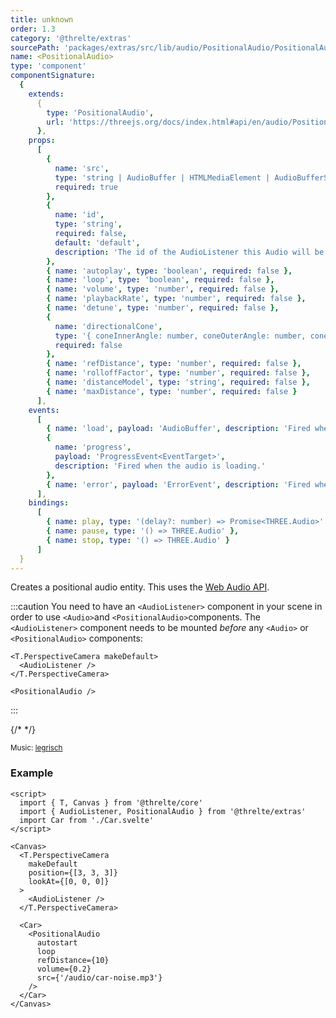 ```yaml
---
title: unknown
order: 1.3
category: '@threlte/extras'
sourcePath: 'packages/extras/src/lib/audio/PositionalAudio/PositionalAudio.svelte'
name: <PositionalAudio>
type: 'component'
componentSignature:
  {
    extends:
      {
        type: 'PositionalAudio',
        url: 'https://threejs.org/docs/index.html#api/en/audio/PositionalAudio'
      },
    props:
      [
        {
          name: 'src',
          type: 'string | AudioBuffer | HTMLMediaElement | AudioBufferSourceNode | MediaStream',
          required: true
        },
        {
          name: 'id',
          type: 'string',
          required: false,
          default: 'default',
          description: 'The id of the AudioListener this Audio will be attached to.'
        },
        { name: 'autoplay', type: 'boolean', required: false },
        { name: 'loop', type: 'boolean', required: false },
        { name: 'volume', type: 'number', required: false },
        { name: 'playbackRate', type: 'number', required: false },
        { name: 'detune', type: 'number', required: false },
        {
          name: 'directionalCone',
          type: '{ coneInnerAngle: number, coneOuterAngle: number, coneOuterGain: number }',
          required: false
        },
        { name: 'refDistance', type: 'number', required: false },
        { name: 'rolloffFactor', type: 'number', required: false },
        { name: 'distanceModel', type: 'string', required: false },
        { name: 'maxDistance', type: 'number', required: false }
      ],
    events:
      [
        { name: 'load', payload: 'AudioBuffer', description: 'Fired when the audio has loaded.' },
        {
          name: 'progress',
          payload: 'ProgressEvent<EventTarget>',
          description: 'Fired when the audio is loading.'
        },
        { name: 'error', payload: 'ErrorEvent', description: 'Fired when the audio fails to load.' }
      ],
    bindings:
      [
        { name: play, type: '(delay?: number) => Promise<THREE.Audio>' },
        { name: pause, type: '() => THREE.Audio' },
        { name: stop, type: '() => THREE.Audio' }
      ]
  }
---
```


Creates a positional audio entity.
This uses the [Web Audio API](https://developer.mozilla.org/en-US/Web/API/Web_Audio_API).

:::caution
You need to have an `<AudioListener>` component in your scene in order to use `<Audio>`and `<PositionalAudio>`components. The `<AudioListener>` component needs to be mounted _before_ any `<Audio>` or `<PositionalAudio>` components:

```svelte
<T.PerspectiveCamera makeDefault>
  <AudioListener />
</T.PerspectiveCamera>

<PositionalAudio />
```

:::

{/* <Example path="extras/positional-audio" /> */}

<small>Music: [legrisch](https://legrisch.com)</small>

### Example

```svelte
<script>
  import { T, Canvas } from '@threlte/core'
  import { AudioListener, PositionalAudio } from '@threlte/extras'
  import Car from './Car.svelte'
</script>

<Canvas>
  <T.PerspectiveCamera
    makeDefault
    position={[3, 3, 3]}
    lookAt={[0, 0, 0]}
  >
    <AudioListener />
  </T.PerspectiveCamera>

  <Car>
    <PositionalAudio
      autostart
      loop
      refDistance={10}
      volume={0.2}
      src={'/audio/car-noise.mp3'}
    />
  </Car>
</Canvas>
```
